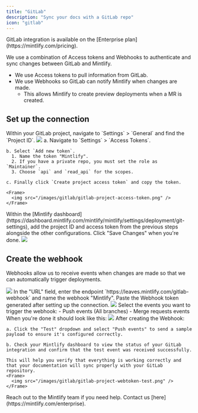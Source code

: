 ```yaml
---
title: "GitLab"
description: "Sync your docs with a GitLab repo"
icon: "gitlab"
---
```


<Check>
  GitLab integration is available on the [Enterprise
  plan](https://mintlify.com/pricing).
</Check>

We use a combination of Access tokens and Webhooks to authenticate and sync
changes between GitLab and Mintlify.

- We use Access tokens to pull information from GitLab.
- We use Webhooks so GitLab can notify Mintlify when changes are made.
  - This allows Mintlify to create preview deployments when a MR is created.

## Set up the connection

<Steps>
  <Step title="Find your project ID">
    Within your GitLab project, navigate to `Settings` > `General` and find the `Project ID`.
    <Frame>
      <img src="/images/gitlab/gitlab-project-id.png" />
    </Frame>
  </Step>
  <Step title="Generate an access token">
    a. Navigate to `Settings` > `Access Tokens`.

    b. Select `Add new token`.
      1. Name the token "Mintlify".
      2. If you have a private repo, you must set the role as `Maintainer`.
      3. Choose `api` and `read_api` for the scopes.

    c. Finally click `Create project access token` and copy the token.

    <Frame>
      <img src="/images/gitlab/gitlab-project-access-token.png" />
    </Frame>

  </Step>
  <Step title="Set up the connection">
    Within the [Mintlify dashboard](https://dashboard.mintlify.com/mintlify/mintlify/settings/deployment/git-settings), add the project ID and access token from the previous steps alongside the other configurations. Click "Save Changes" when you're done.
    <Frame>
      <img src="/images/gitlab/gitlab-config.png" />
    </Frame>
  </Step>
</Steps>

## Create the webhook

Webhooks allow us to receive events when changes are made so that we can
automatically trigger deployments.

<Steps>
  <Step title="Navigate to Settings > Webhooks and click 'Add new Webhook'">
    <Frame>
      <img src="/images/gitlab/gitlab-webhook.png" />
    </Frame>
  </Step>
  <Step title="Set up URL and webhook">
    In the "URL" field, enter the endpoint `https://leaves.mintlify.com/gitlab-webhook` and name the webhook "Mintlify".


  </Step>
  <Step title="Paste token">
    Paste the Webhook token generated after setting up the connection.
    <Frame>
      <img src="/images/gitlab/gitlab-show-webtoken.png" />
    </Frame>
  </Step>
  <Step title="Select events">
    Select the events you want to trigger the webhook:
      - Push events (All branches)
      - Merge requests events
    When you're done it should look like this:
    <Frame>
      <img src="/images/gitlab/gitlab-project-webtoken.png" />
    </Frame>
  </Step>
  <Step title="Test the Webhook">
    After creating the Webhook:

    a. Click the "Test" dropdown and select "Push events" to send a sample payload to ensure it's configured correctly.

    b. Check your Mintlify dashboard to view the status of your GitLab integration and confirm that the test event was received successfully.

    This will help you verify that everything is working correctly and that your documentation will sync properly with your GitLab repository.
    <Frame>
      <img src="/images/gitlab/gitlab-project-webtoken-test.png" />
    </Frame>

  </Step>
</Steps>

<Note>
  Reach out to the Mintlify team if you need help. Contact us
  [here](https://mintlify.com/enterprise).
</Note>

[git-settings]: https://dashboard.mintlify.com/settings/deployment/git-settings

